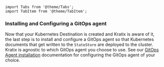 ```mdx-code-block
import Tabs from '@theme/Tabs';
import TabItem from '@theme/TabItem';
```

### Installing and Configuring a GitOps agent

Now that your Kubernetes Destination is created and Kratix is aware of it, the
last step is to install and configure a GitOps agent so that Kubernetes documents
that get written to the `StateStore` are deployed to the cluster. Kratix is agnostic to
which GitOps agent you choose to use. See our [GitOps Agent installation](../../category/installing-gitops-agent)
documentation for configuring the GitOps agent of your choice.
